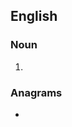 ==English==

===Noun===
{{head|en|noun form}}

# {{plural of|en|aerolith}}

===Anagrams===
* {{anagrams|en|a=aehilorst|horsetail|isotheral}}